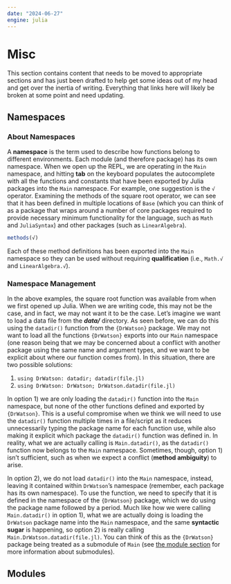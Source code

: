 ```yaml
---
date: "2024-06-27"
engine: julia
---
```


# Misc {.unnumbered}

::: {.callout-warning}

This section contains content that needs to be moved to appropriate sections and has just been drafted to help get some ideas out of my head and get over the inertia of writing.
Everything that links here will likely be broken at some point and need updating.

:::

## Namespaces
### About Namespaces

A **namespace** is the term used to describe how functions belong to different environments.
Each module (and therefore package) has its own namespace.
When we open up the REPL, we are operating in the `Main` namespace, and hitting **tab** on the keyboard populates the autocomplete with all the functions and constants that have been exported by Julia packages into the `Main` namespace.
For example, one suggestion is the `√` operator.
Examining the methods of the square root operator, we can see that it has been defined in multiple locations of `Base` (which you can think of as a package that wraps around a number of core packages required to provide necessary minimum functionality for the language, such as `Math` and `JuliaSyntax`) and other packages (such as `LinearAlgebra`).

```julia
methods(√)
```

Each of these method definitions has been exported into the `Main` namespace so they can be used without requiring **qualification** (i.e., `Math.√` and `LinearAlgebra.√`).

### Namespace Management

In the above examples, the square root function was available from when we first opened up Julia.
When we are writing code, this may not be the case, and in fact, we may not want it to be the case.
Let's imagine we want to load a data file from the ***data/*** directory.
As seen before, we can do this using the `datadir()` function from the `{DrWatson}` package.
We may not want to load all the functions `{DrWatson}` exports into our `Main` namespace (one reason being that we may be concerned about a conflict with another package using the same name and argument types, and we want to be explicit about where our function comes from).
In this situation, there are two possible solutions:

1. `using DrWatson: datadir; datadir(file.jl)`
2. `using DrWatson: DrWatson; DrWatson.datadir(file.jl)`

In option 1) we are only loading the `datadir()` function into the `Main` namespace, but none of the other functions defined and exported by `{DrWatson}`.
This is a useful compromise when we think we will need to use the `datadir()` function multiple times in a file/script as it reduces unnecessarily typing the package name for each function use, while also making it explicit which package the `datadir()` function was defined in.
In reality, what we are actually calling is `Main.datadir()`, as the `datadir()` function now belongs to the `Main` namespace.
Sometimes, though, option 1) isn't sufficient, such as when we expect a conflict (**method ambiguity**) to arise.

In option 2), we do not load `datadir()` into the `Main` namespace, instead, leaving it contained within `DrWatson`'s namespace (remember, each package has its own namespace).
To use the function, we need to specify that it is defined in the namespace of the `{DrWatson}` package, which we do using the package name followed by a period.
Much like how we were calling `Main.datadir()` in option 1), what we are actually doing is loading the `DrWatson` package name into the `Main` namespace, and the same **syntactic sugar** is happening, so option 2) is really calling `Main.DrWatson.datadir(file.jl)`.
You can think of this as the `{DrWatson}` package being treated as a submodule of `Main` (see [the module section](./misc.qmd#modules) for more information about submodules).

## Modules
